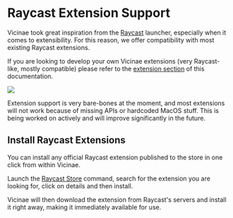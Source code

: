 # Raycast Extension Support

Vicinae took great inspiration from the [Raycast](https://www.raycast.com/) launcher, especially when it comes to extensibility. For this reason, we offer compatibility with most existing Raycast extensions.

If you are looking to develop your own Vicinae extensions (very Raycast-like, mostly compatible) please refer to the [extension section](/extensions/introduction) of this documentation.

![](/raycast-store-list.png)

<Warning>
Extension support is very bare-bones at the moment, and most extensions will not work because of missing APIs or hardcoded MacOS stuff.
This is being worked on actively and will improve significantly in the future.
</Warning>

## Install Raycast Extensions

You can install any official Raycast extension published to the store in one click from within Vicinae.

Launch the [Raycast Store](vicinae://extensions/vicinae/raycast-compat/store) command, search for the extension you are looking for, click on details and then install.

Vicinae will then download the extension from Raycast's servers and install it right away, making it immediately available for use.

